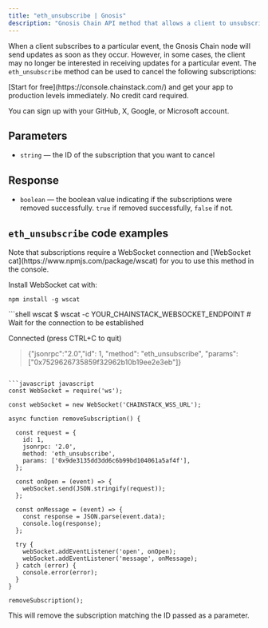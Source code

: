 ---
title: "eth_unsubscribe | Gnosis"
description: "Gnosis Chain API method that allows a client to unsubscribe from a specific subscription."
---

When a client subscribes to a particular event, the Gnosis Chain node will send updates as soon as they occur. However, in some cases, the client may no longer be interested in receiving updates for a particular event. The `eth_unsubscribe` method can be used to cancel the following subscriptions:

<CardGroup cols={2}>
  <Card title="eth_subscribe('newHeads')" icon="angle-right" iconType="solid" href="/reference/gnosis-native-subscribe-newheads" horizontal/>
  <Card title="eth_subscribe('newPendingTransactions')" icon="angle-right" iconType="solid" href="/reference/gnosis-native-subscribe-newpendingtransactions" horizontal/>
  <Card title="eth_subscribe('logs')" icon="angle-right" iconType="solid" href="/reference/gnosis-native-subscribe-logs" horizontal/>
</CardGroup>

<Check>
  [Start for free](https://console.chainstack.com/) and get your app to production levels immediately. No credit card required.

  You can sign up with your GitHub, X, Google, or Microsoft account.
</Check>

## Parameters

* `string` — the ID of the subscription that you want to cancel

## Response

* `boolean` — the boolean value indicating if the subscriptions were removed successfully. `true` if removed successfully, `false` if not.

## `eth_unsubscribe` code examples

<Info>
  Note that subscriptions require a WebSocket connection and [WebSocket cat](https://www.npmjs.com/package/wscat) for you to use this method in the console.

  Install WebSocket cat with:

  `npm install -g wscat`
</Info>

<CodeGroup>
  ```shell wscat
  $ wscat -c YOUR_CHAINSTACK_WEBSOCKET_ENDPOINT
  # Wait for the connection to be established

  Connected (press CTRL+C to quit)

  > {"jsonrpc":"2.0","id": 1, "method": "eth_unsubscribe", "params": ["0x7529626735859f32962b10b19ee2e3eb"]}
  ```

  ```javascript javascript
  const WebSocket = require('ws');

  const webSocket = new WebSocket('CHAINSTACK_WSS_URL');

  async function removeSubscription() {

    const request = {
      id: 1,
      jsonrpc: '2.0',
      method: 'eth_unsubscribe',
      params: ['0x9de3135dd3dd6c6b99bd104061a5af4f'],
    };

    const onOpen = (event) => {
      webSocket.send(JSON.stringify(request));
    };

    const onMessage = (event) => {
      const response = JSON.parse(event.data);
      console.log(response);
    };

    try {
      webSocket.addEventListener('open', onOpen);
      webSocket.addEventListener('message', onMessage);
    } catch (error) {
      console.error(error);
    }
  }

  removeSubscription();
  ```
</CodeGroup>

This will remove the subscription matching the ID passed as a parameter.
